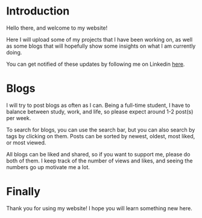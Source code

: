 # Introduction

Hello there, and welcome to my website!

Here I will upload some of my projects that I have been working on, as well as some blogs that will hopefully show some insights on what I am currently doing.

You can get notified of these updates by following me on Linkedin [here](https://www.linkedin.com/in/hoang-quan-nguyen-304705266/).

# Blogs

I will try to post blogs as often as I can. Being a full-time student, I have to balance between study, work, and life, so please expect around 1-2 post(s) per week.

To search for blogs, you can use the search bar, but you can also search by tags by clicking on them. Posts can be sorted by newest, oldest, most liked, or most viewed.

All blogs can be liked and shared, so if you want to support me, please do both of them. I keep track of the number of views and likes, and seeing the numbers go up motivate me a lot.

# Finally

Thank you for using my website! I hope you will learn something new here.